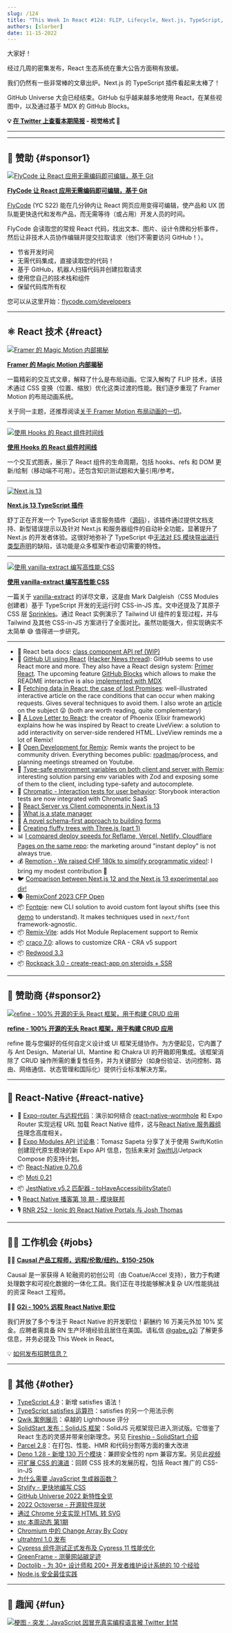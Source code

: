```yaml
---
slug: /124
title: "This Week In React #124: FLIP, Lifecycle, Next.js, TypeScript, Vanilla-Extract, LiveView, Remix, GitHub, Race Conditions, Fontpie, Remotion..."
authors: [slorber]
date: 11-15-2022
---
```


大家好！

经过几周的密集发布，React 生态系统在重大公告方面稍有放缓。

我们仍然有一些非常棒的文章出炉。Next.js 的 TypeScript 插件看起来太棒了！

GitHub Universe 大会已经结束。GitHub 似乎越来越多地使用 React，在某些视图中，以及通过基于 MDX 的 GitHub Blocks。

<!-- truncate -->

**💡 [在 Twitter 上查看本期简报](https://slo.im/thread) - 视觉格式 🎨**

---


<Support />

---

## 💸 赞助 {#sponsor1}

[![FlyCode 让 React 应用无需编码即可编辑，基于 Git](/emails/issues/124/flycode.jpg)](https://bit.ly/3UPwAoJ)

**[FlyCode 让 React 应用无需编码即可编辑，基于 Git](https://bit.ly/3UPwAoJ)**

[FlyCode](https://bit.ly/3wWSi00) (YC S22) 能在几分钟内让 React 网页应用变得可编辑，使产品和 UX 团队能更快迭代和发布产品，而无需等待（或占用）开发人员的时间。

FlyCode 会读取您的常规 React 代码，找出文本、图片、设计令牌和分析事件，然后让非技术人员协作编辑并提交拉取请求（他们不需要访问 GitHub！）。

- 节省开发时间
- 无需代码集成，直接读取您的代码！
- 基于 GitHub，机器人扫描代码并创建拉取请求
- 使用您自己的技术栈和组件
- 保留代码库所有权

您可以从这里开始：[flycode.com/developers](https://www.flycode.com/developers)

---

## ⚛️ React 技术 {#react}

[![Framer 的 Magic Motion 内部揭秘](/emails/issues/124/framer-motion.png)](https://www.nan.fyi/magic-motion)

**[Framer 的 Magic Motion 内部揭秘](https://www.nan.fyi/magic-motion)**

一篇精彩的交互式文章，解释了什么是布局动画。它深入解构了 FLIP 技术，该技术通过 CSS 变换（位置、缩放）优化这类过渡的性能。我们逐步重现了 Framer Motion 的布局动画系统。

关于同一主题，还推荐阅读[关于 Framer Motion 布局动画的一切](https://blog.maximeheckel.com/posts/framer-motion-layout-animations/)。

---

[![使用 Hooks 的 React 组件时间线](/emails/issues/124/timeline.jpg)](https://julesblom.com/writing/react-hook-component-timeline)

**[使用 Hooks 的 React 组件时间线](https://julesblom.com/writing/react-hook-component-timeline)**

一个交互式图表，展示了 React 组件的生命周期，包括 hooks、refs 和 DOM 更新/绘制（移动端不可用）。还包含知识测试题和大量引用/参考。

---

[![Next.js 13](/emails/issues/124/nextjs13ts.jpg)](https://twitter.com/delba_oliveira/status/1592209522281439232)

**[Next.js 13 TypeScript 插件](https://twitter.com/delba_oliveira/status/1592209522281439232)**

舒丁正在开发一个 TypeScript 语言服务插件（[源码](https://github.com/vercel/next.js/blob/canary/packages/next/server/next-typescript.ts)），该插件通过提供文档支持、新型错误提示以及针对 Next.js 和服务器组件的自动补全功能，显著提升了 Next.js 的开发者体验。这很好地弥补了 TypeScript 中[无法对 ES 模块导出进行类型声明](https://github.com/microsoft/TypeScript/issues/38511)的缺陷，该功能是众多框架作者迫切需要的特性。

---

[![使用 vanilla-extract 编写高性能 CSS](/emails/issues/124/vanilla-extract.png)](https://www.lekoarts.de/javascript/writing-performant-css-with-vanilla-extract)

**[使用 vanilla-extract 编写高性能 CSS](https://www.lekoarts.de/javascript/writing-performant-css-with-vanilla-extract)**

一篇关于 [vanilla-extract](https://vanilla-extract.style/) 的详尽文章，这是由 Mark Dalgleish（CSS Modules 创建者）基于 TypeScript 开发的无运行时 CSS-in-JS 库。文中还提及了其原子 CSS 层 [Sprinkles](https://vanilla-extract.style/documentation/packages/sprinkles/)。通过 React 实例演示了 Tailwind UI 组件的复现过程，并与 Tailwind 及其他 CSS-in-JS 方案进行了全面对比。虽然功能强大，但实现确实不太简单 😅 值得进一步研究。

---

- 📖 React beta docs: [class component API ref (WIP)](https://twitter.com/dan_abramov/status/1592262830304251908)
- 🐙 [GitHub UI using React](https://twitter.com/rauchg/status/1591464351990697984) ([Hacker News thread](https://news.ycombinator.com/item?id=33576722)): GitHub seems to use React more and more. They also have a React design system: [Primer React](https://primer.style/react/). The upcoming feature [GitHub Blocks](https://blocks.githubnext.com/) which allows to make the README interactive is also [implemented with MDX](https://twitter.com/idangazit/status/1590726137638195200)
- 📜 [Fetching data in React: the case of lost Promises](https://www.developerway.com/posts/fetching-in-react-lost-promises): well-illustrated interactive article on the race conditions that can occur when making requests. Gives several techniques to avoid them. I also wrote an [article](https://sebastienlorber.com/handling-api-request-race-conditions-in-react) on the subject 😜 (both are worth reading, quite complementary)
- 📜 [A Love Letter to React](https://fly.io/blog/love-letter-react/): the creator of Phoenix (Elixir framework) explains how he was inspired by React to create LiveView: a solution to add interactivity on server-side rendered HTML. LiveView reminds me a lot of Remix!
- 📜 [Open Development for Remix](https://remix.run/blog/open-development): Remix wants the project to be community driven. Everything becomes public: [roadmap](https://github.com/orgs/remix-run/projects/5/views/1)/process, and planning meetings streamed on Youtube.
- 📜 [Type-safe environment variables on both client and server with Remix](https://dev.to/gugaguichard/type-safe-environment-variables-on-both-client-and-server-with-remix-54l5): interesting solution parsing env variables with Zod and exposing some of them to the client, including type-safety and autocomplete.
- 📜 [Chromatic - Interaction tests for user behavior](https://www.chromatic.com/blog/interaction-tests-for-user-behavior/): Storybook interaction tests are now integrated with Chromatic SaaS
- 📜 [React Server vs Client components in Next.js 13](https://kulkarniankita.com/react/react-server-client-components)
- 📜 [What is a state manager](https://www.reatom.dev/general/what-is-state-manager)
- 📜 [A novel schema-first approach to building forms](https://www.vazco.eu/blog/a-novel-schema-first-approach-to-building-forms)
- 📜 [Creating fluffy trees with Three.js (part 1)](https://douges.dev/blog/threejs-trees-1)
- 📊 [I compared deploy speeds for Reflame, Vercel, Netlify, Cloudflare Pages on the same repo](https://blog.reflame.app/i-compared-deploy-speeds-for-reflame-vercel-netlify-cloudflare-pages-on-the-same-repo): the marketing around "instant deploy" is not always true.
- 💰 [Remotion - We raised CHF 180k to simplify programmatic video!](https://www.remotion.dev/blog/seed-funding): I bring my modest contribution 🤭
- 🐦 [Comparison between Next.js 12 and the Next.js 13 experimental `app` dir!](https://twitter.com/lydiahallie/status/1591120215189749760)
- 🗣 [RemixConf 2023 CFP Open](https://twitter.com/remix_run/status/1590513919902507008)
- 📦 [Fontpie](https://github.com/pixel-point/fontpie): new CLI solution to avoid custom font layout shifts (see this [demo](https://twitter.com/alex_barashkov/status/1590329974409469952) to understand). It makes techniques used in `next/font` framework-agnostic.
- 📦 [Remix-Vite](https://github.com/sudomf/remix-vite): adds Hot Module Replacement support to Remix
- 📦 [craco 7.0](https://github.com/dilanx/craco/releases/tag/v7.0.0): allows to customize CRA - CRA v5 support
- 📦 [Redwood 3.3](https://github.com/redwoodjs/redwood/releases/tag/v3.3.0)
- 📦 [Rockpack 3.0 - create-react-app on steroids + SSR](https://github.com/AlexSergey/rockpack)

<SubscribeFormEmbed />

---

## 💸 赞助商 {#sponsor2}

[![refine - 100% 开源的无头 React 框架，用于构建 CRUD 应用](/emails/issues/124/refine.jpg)](https://s.refine.dev/github)

**[refine - 100% 开源的无头 React 框架，用于构建 CRUD 应用](https://s.refine.dev/github)**

refine 能与您偏好的任何自定义设计或 UI 框架无缝协作。为方便起见，它内置了与 Ant Design、Material UI、Mantine 和 Chakra UI 的开箱即用集成。该框架消除了 CRUD 操作所需的重复性任务，并为关键部分（如身份验证、访问控制、路由、网络通信、状态管理和国际化）提供行业标准解决方案。

---

## 📱 React-Native {#react-native}

- 📜 [Expo-router 与远程代码](https://medium.com/@dan_tamas/expo-router-and-remote-code-e49f31a33b73)：演示如何结合 [react-native-wormhole](https://github.com/cawfree/react-native-wormhole) 和 Expo Router 实现远程 URL 加载 React Native 组件，这与[React Native 服务器组件](https://twitter.com/Baconbrix/status/1585058874864062466)理念高度相关。
- 🧵 [Expo Modules API 讨论串](https://twitter.com/tsapeta/status/1590353202402115584)：Tomasz Sapeta 分享了关于使用 Swift/Kotlin 创建现代原生模块的新 Expo API 信息，包括未来对 [SwiftUI](https://twitter.com/tsapeta/status/1591003968649728001)/Jetpack Compose 的支持计划。
- 📦 [React-Native 0.70.6](https://twitter.com/CipolleschiR/status/1592573159215337472)
- 📦 [Moti 0.21](https://twitter.com/FernandoTheRojo/status/1592264186960257027)
- 📦 [JestNative v5.2 匹配器 - toHaveAccessibilityState()](https://twitter.com/mdj_dev/status/1590724369835524096)
- 🎙️ [React Native 播客第 18 期 - 模块联邦](https://www.callstack.com/podcasts/module-federation)
- 🎙️ [RNR 252 - Ionic 的 React Native Portals 与 Josh Thomas](https://reactnativeradio.com/episodes/rnr-252-ionics-react-native-portals-with-josh-thomas)

---

## 🧑‍💻 工作机会 {#jobs}

🧑‍💼 [**Causal 产品工程师，远程/伦敦/纽约，$150-250k**](https://jobs.lever.co/causal-app/4acaafbe-ef3d-45a6-bbe6-687c022d727c?lever-origin=applied&lever-source%5B%5D=thisweekinreact.com)

Causal 是一家获得 A 轮融资的初创公司（由 Coatue/Accel 支持），致力于构建处理数字和可视化数据的一体化工具。我们正在寻找能够解决复杂 UX/性能挑战的资深 React 工程师。

🧑‍💼 [**G2i - 100% 远程 React Native 职位**](https://twitter.com/gabe_g2i/status/1563204813881425926?s=20&t=ArRLC77BpRwXXCdx8fnUqw)

我们开放了多个专注于 React Native 的开发职位！薪酬约 16 万美元外加 10% 奖金。应聘者需具备 RN 生产环境经验且居住在美国。请私信 [@gabe_g2i](https://twitter.com/gabe_g2i) 了解更多信息，并务必提及 This Week in React。

💡 [如何发布招聘信息？](https://thisweekinreact.com/sponsor)

---

## 🔀 其他 {#other}

- [TypeScript 4.9](https://devblogs.microsoft.com/typescript/announcing-typescript-4-9/)：新增 satisfies 语法！
- [TypeScript satisfies 运算符](https://tomdohnal.com/posts/typescript-satisfies-keyword)：satisfies 的另一个用法示例
- [Qwik 案例展示](https://qwik.builder.io/showcase/)：卓越的 Lighthouse 评分
- [SolidStart 发布：SolidJS 框架](https://www.solidjs.com/blog/introducing-solidstart)：SolidJS 元框架现已进入测试版。它借鉴了 React 生态的灵感并带来创新理念。另见 [Fireship - SolidStart 介绍](https://www.youtube.com/watch?v=DVWu2b7mvFg)
- [Parcel 2.8](https://twitter.com/devongovett/status/1590378157747875840)：在打包、性能、HMR 和代码分割等方面的重大改进
- [Deno 1.28 - 新增 130 万个模块](https://deno.com/blog/v1.28)：兼顾安全性的 npm 兼容方案。另见此[视频](https://twitter.com/deno_land/status/1592274094963462144)
- [可扩展 CSS 的演进](https://frontendmastery.com/posts/the-evolution-of-scalable-css/)：回顾 CSS 技术的发展历程，包括 React 推广的 CSS-in-JS
- [为什么需要 JavaScript 生成器函数？](https://jrsinclair.com/articles/2022/why-would-anyone-need-javascript-generator-functions/)
- [Stylify - 更快地编写 CSS](https://stylifycss.com/)
- [GitHub Universe 2022 新特性全览](https://github.blog/2022-11-09-everything-new-from-github-universe-2022/)
- [2022 Octoverse - 开源软件现状](https://octoverse.github.com/)
- [通过 Chrome 分支实现 HTML 转 SVG](https://fathy.fr/html2svg)
- [stc 本周动态 第1期](https://kdy1.dev/posts/2022/11/stc-update-1)
- [Chromium 中的 Change Array By Copy](https://twitter.com/robpalmer2/status/1591174422802890754)
- [ultrahtml 1.0 发布](https://github.com/natemoo-re/ultrahtml)
- [Cypress 组件测试正式发布及 Cypress 11 性能优化](https://www.cypress.io/blog/2022/11/08/announcing-cypress-11/)
- [GreenFrame - 测量网站碳足迹](https://marmelab.com/blog/2022/11/09/greenframe-open-source.html)
- [Doctolib - 为 30+ 设计师和 200+ 开发者维护设计系统的 10 个经验](https://medium.com/doctolib/10-lessons-i-learned-owning-on-a-design-system-for-30-product-designers-and-200-developers-c2986e4dbb6f)
- [Node.js 安全最佳实践](https://nodejs.org/en/docs/guides/security/)

---

## 🤭 趣闻 {#fun}

[![梗图 - 突发：JavaScript 因冒充真实编程语言被 Twitter 封禁](/emails/issues/124/meme.png)](https://twitter.com/lukaseder/status/1590301562525876225)